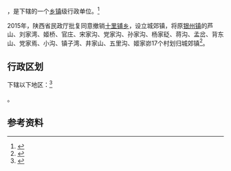 {{中国乡级行政区|61/08/27/204/000}}

'''{{PAGENAMEBASE}}'''，是{{PRC admin/fullname|61/08/27/204/000|3}}下辖的一个[[乡镇|乡镇]]级行政单位。<ref>{{PRC admin/ref sgc|{{PRC admin/parent|61/08/27/204/000}}}}</ref>

2015年，陕西省民政厅批复同意撤销[[十里铺乡_(米脂县)|十里铺乡]]，设立城郊镇，将原[[银州镇|银州镇]]的芦山、刘家湾、姬桥、官庄、宋家沟、党家沟、孙家沟、杨家砭、蒋沟、孟岔、背东山、党家焉、小沟、镇子湾、井家山、五里沟、姬家峁17个村划归城郊镇<ref>{{Cite web |url=http://shaanxi.mca.gov.cn/article/mzyw1/201507/20150700841888.shtml |title=陕西省民政厅关于陕西省乡镇行政区划调整的公告 |access-date=2017-09-14 |archive-url=https://web.archive.org/web/20170914220400/http://shaanxi.mca.gov.cn/article/mzyw1/201507/20150700841888.shtml |archive-date=2017-09-14 |dead-url=yes }}</ref>。

== 行政区划 ==

{{PAGENAMEBASE}}下辖以下地区：<ref>{{PRC admin/ref sgc|61/08/27/204/000}}</ref>

{{PRC admin/children|61/08/27/204/000}}。

== 参考资料 ==

{{reflist}}

{{行政区划小作品}}
{{PRC admin/navcat|61/08/27/204/000}}